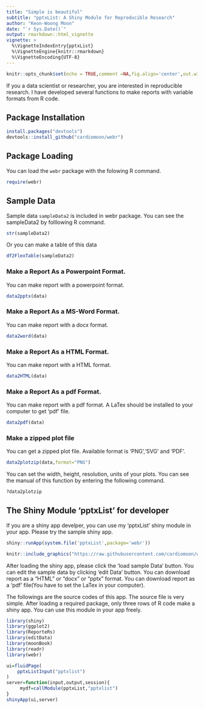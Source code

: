 ```yaml
---
title: "Simple is beautiful"
subtitle: "pptxList: A Shiny Module for Reproducible Research"
author: "Keon-Woong Moon"
date: "`r Sys.Date()`"
output: rmarkdown::html_vignette
vignette: >
  %\VignetteIndexEntry{pptxList}
  %\VignetteEngine{knitr::rmarkdown}
  %\VignetteEncoding{UTF-8}
---
```



```r
knitr::opts_chunk$set(echo = TRUE,comment =NA,fig.align='center',out.width="70%")
```

If you a data scientist or researcher, you are interested in reproducible research. I have developed several functions to make reports with variable formats from R code. 

## Package Installation

```r
install.packages("devtools")
devtools::install_github("cardiomoon/webr")
```

## Package Loading

You can load the `webr` package with the folowing R command.
```r
require(webr)
```

## Sample Data 

Sample data `sampleData2` is included in webr package. You can see the sampleData2 by folllowing R command.

```r
str(sampleData2)
```

Or you can make a table of this data

```r
df2FlexTable(sampleData2)
```

### Make a Report As a Powerpoint Format.

You can make report with a powerpoint format.

```r
data2pptx(data)
```

### Make a Report As a MS-Word Format.

You can make report with a docx format.

```r
data2word(data)
```

### Make a Report As a HTML Format.

You can make report with a HTML format.

```r
data2HTML(data)
```

### Make a Report As a pdf Format.

You can make report with a pdf format. A LaTex should be installed to your computer to get 'pdf' file.

```r
data2pdf(data)
```

### Make a zipped plot file 

You can get a zipped plot file. Available format is 'PNG','SVG' and 'PDF'. 

```r
data2plotzip(data,format="PNG")
```

You can set the width, height, resolution, units of your plots. You can see the manual of this function by entering the following command.

```r
?data2plotzip
```

## The Shiny Module 'pptxList' for developer

If you are a shiny app develper, you can use my 'pptxList' shiny module in your app. Please try the sample shiny app.  

```r
shiny::runApp(system.file('pptxList',package='webr'))
```


```r
knitr::include_graphics("https://raw.githubusercontent.com/cardiomoon/webr/master/man/figures/1.png")
```

After loading the shiny app, please click the 'load sample Data' button. You can edit the sample data by clicking 'edit Data' button. You can download report as a "HTML" or "docx" or "pptx" format. You can download report as a 'pdf' file(You have to set the LaTex in your computer).

The followings are the source codes of this app. The source file is very simple. After loading a required package, only three rows of R code make a shiny app. You can use this module in your app freely.

```r
library(shiny)
library(ggplot2)
library(ReporteRs)
library(editData)
library(moonBook)
library(readr)
library(webr)

ui=fluidPage(
    pptxListInput("pptxlist")
)
server=function(input,output,session){
     mydf=callModule(pptxList,"pptxlist")
}
shinyApp(ui,server)
```
